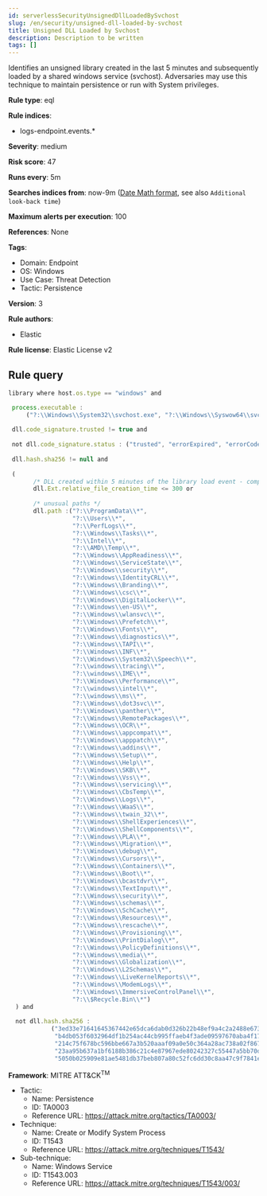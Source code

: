 ```yaml
---
id: serverlessSecurityUnsignedDllLoadedBySvchost
slug: /en/security/unsigned-dll-loaded-by-svchost
title: Unsigned DLL Loaded by Svchost
description: Description to be written
tags: []
---
```


<div id="unsigned-dll-loaded-by-svchost"></div>

Identifies an unsigned library created in the last 5 minutes and subsequently loaded by a shared windows service (svchost). Adversaries may use this technique to maintain persistence or run with System privileges.

**Rule type**: eql

**Rule indices**: 

* logs-endpoint.events.*

**Severity**: medium

**Risk score**: 47

**Runs every**: 5m

**Searches indices from**: now-9m ([Date Math format](((ref))/common-options.html#date-math), see also <DocLink id="serverlessSecurityRulesUiCreate" section="set-the-rules-schedule">`Additional look-back time`</DocLink>)

**Maximum alerts per execution**: 100

**References**: None

**Tags**: 

* Domain: Endpoint
* OS: Windows
* Use Case: Threat Detection
* Tactic: Persistence

**Version**: 3

**Rule authors**: 

* Elastic

**Rule license**: Elastic License v2

## Rule query

```js
library where host.os.type == "windows" and

 process.executable : 
     ("?:\\Windows\\System32\\svchost.exe", "?:\\Windows\\Syswow64\\svchost.exe") and 
     
 dll.code_signature.trusted != true and 
 
 not dll.code_signature.status : ("trusted", "errorExpired", "errorCode_endpoint*") and 
 
 dll.hash.sha256 != null and 
 
 (
       /* DLL created within 5 minutes of the library load event - compatible with Elastic Endpoint 8.4+ */
       dll.Ext.relative_file_creation_time <= 300 or 
   
       /* unusual paths */
       dll.path :("?:\\ProgramData\\*",
                  "?:\\Users\\*",
                  "?:\\PerfLogs\\*",
                  "?:\\Windows\\Tasks\\*",
                  "?:\\Intel\\*",
                  "?:\\AMD\\Temp\\*",
                  "?:\\Windows\\AppReadiness\\*",
                  "?:\\Windows\\ServiceState\\*",
                  "?:\\Windows\\security\\*",
                  "?:\\Windows\\IdentityCRL\\*",
                  "?:\\Windows\\Branding\\*",
                  "?:\\Windows\\csc\\*",
                  "?:\\Windows\\DigitalLocker\\*",
                  "?:\\Windows\\en-US\\*",
                  "?:\\Windows\\wlansvc\\*",
                  "?:\\Windows\\Prefetch\\*",
                  "?:\\Windows\\Fonts\\*",
                  "?:\\Windows\\diagnostics\\*",
                  "?:\\Windows\\TAPI\\*",
                  "?:\\Windows\\INF\\*",
                  "?:\\Windows\\System32\\Speech\\*",
                  "?:\\windows\\tracing\\*",
                  "?:\\windows\\IME\\*",
                  "?:\\Windows\\Performance\\*",
                  "?:\\windows\\intel\\*",
                  "?:\\windows\\ms\\*",
                  "?:\\Windows\\dot3svc\\*",
                  "?:\\Windows\\panther\\*",
                  "?:\\Windows\\RemotePackages\\*",
                  "?:\\Windows\\OCR\\*",
                  "?:\\Windows\\appcompat\\*",
                  "?:\\Windows\\apppatch\\*",
                  "?:\\Windows\\addins\\*",
                  "?:\\Windows\\Setup\\*",
                  "?:\\Windows\\Help\\*",
                  "?:\\Windows\\SKB\\*",
                  "?:\\Windows\\Vss\\*",
                  "?:\\Windows\\servicing\\*",
                  "?:\\Windows\\CbsTemp\\*",
                  "?:\\Windows\\Logs\\*",
                  "?:\\Windows\\WaaS\\*",
                  "?:\\Windows\\twain_32\\*",
                  "?:\\Windows\\ShellExperiences\\*",
                  "?:\\Windows\\ShellComponents\\*",
                  "?:\\Windows\\PLA\\*",
                  "?:\\Windows\\Migration\\*",
                  "?:\\Windows\\debug\\*",
                  "?:\\Windows\\Cursors\\*",
                  "?:\\Windows\\Containers\\*",
                  "?:\\Windows\\Boot\\*",
                  "?:\\Windows\\bcastdvr\\*",
                  "?:\\Windows\\TextInput\\*",
                  "?:\\Windows\\security\\*",
                  "?:\\Windows\\schemas\\*",
                  "?:\\Windows\\SchCache\\*",
                  "?:\\Windows\\Resources\\*",
                  "?:\\Windows\\rescache\\*",
                  "?:\\Windows\\Provisioning\\*",
                  "?:\\Windows\\PrintDialog\\*",
                  "?:\\Windows\\PolicyDefinitions\\*",
                  "?:\\Windows\\media\\*",
                  "?:\\Windows\\Globalization\\*",
                  "?:\\Windows\\L2Schemas\\*",
                  "?:\\Windows\\LiveKernelReports\\*",
                  "?:\\Windows\\ModemLogs\\*",
                  "?:\\Windows\\ImmersiveControlPanel\\*",
                  "?:\\$Recycle.Bin\\*")
  ) and 
  
  not dll.hash.sha256 : 
            ("3ed33e71641645367442e65dca6dab0d326b22b48ef9a4c2a2488e67383aa9a6", 
             "b4db053f6032964df1b254ac44cb995ffaeb4f3ade09597670aba4f172cf65e4", 
             "214c75f678bc596bbe667a3b520aaaf09a0e50c364a28ac738a02f867a085eba", 
             "23aa95b637a1bf6188b386c21c4e87967ede80242327c55447a5bb70d9439244", 
             "5050b025909e81ae5481db37beb807a80c52fc6dd30c8aa47c9f7841e2a31be7")

```

**Framework**: MITRE ATT&CK<sup>TM</sup>

* Tactic:
    * Name: Persistence
    * ID: TA0003
    * Reference URL: https://attack.mitre.org/tactics/TA0003/
* Technique:
    * Name: Create or Modify System Process
    * ID: T1543
    * Reference URL: https://attack.mitre.org/techniques/T1543/
* Sub-technique:
    * Name: Windows Service
    * ID: T1543.003
    * Reference URL: https://attack.mitre.org/techniques/T1543/003/

